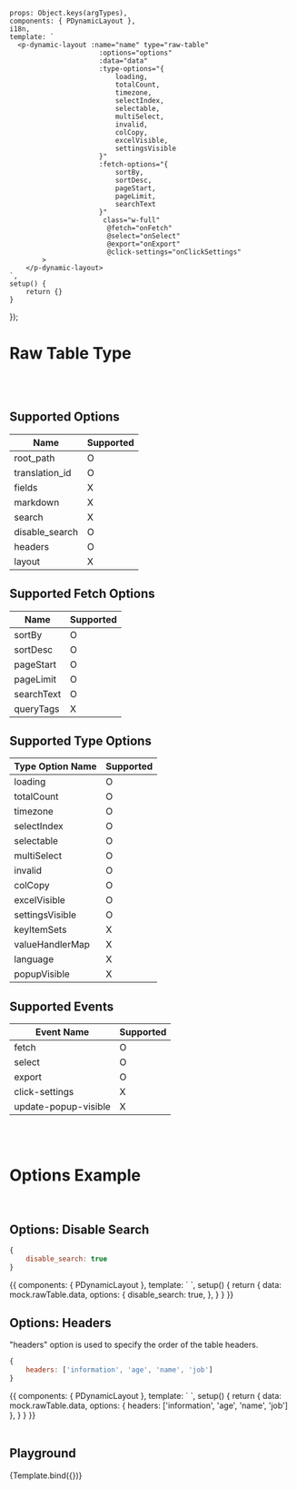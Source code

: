 
<Meta title='Data Display/Dynamic/Dynamic Layout/- [Table] Raw Table'
      argTypes={getDynamicLayoutRawTableArgTypes()}/>


    props: Object.keys(argTypes),
    components: { PDynamicLayout },
    i18n,
    template: `
      <p-dynamic-layout :name="name" type="raw-table"
                          :options="options"
                          :data="data"
                          :type-options="{
                              loading,
                              totalCount,
                              timezone,
                              selectIndex,
                              selectable,
                              multiSelect,
                              invalid,
                              colCopy,
                              excelVisible,
                              settingsVisible
                          }"
                          :fetch-options="{
                              sortBy,
                              sortDesc,
                              pageStart,
                              pageLimit,
                              searchText
                          }"
                           class="w-full"
                            @fetch="onFetch"
                            @select="onSelect"
                            @export="onExport"
                            @click-settings="onClickSettings"
            >
        </p-dynamic-layout>
    `,
    setup() {
        return {}
    }
});


# Raw Table Type
<br/>
<br/>

## Supported Options

| Name | Supported |
| ---- | ----------- |
| root_path | O |
| translation_id | O |
| fields | X |
| markdown | X |
| search | X |
| disable_search | O |
| headers | O |
| layout | X |


## Supported Fetch Options

| Name | Supported |
| ---- | ---- |
| sortBy | O |
| sortDesc | O |
| pageStart | O |
| pageLimit | O |
| searchText | O |
| queryTags | X |


## Supported Type Options

| Type Option Name | Supported |
| ---- | ---- |
| loading | O |
| totalCount | O |
| timezone | O |
| selectIndex | O |
| selectable | O |
| multiSelect | O |
| invalid | O |
| colCopy | O |
| excelVisible | O |
| settingsVisible | O |
| keyItemSets | X |
| valueHandlerMap | X |
| language | X |
| popupVisible | X |


## Supported Events
| Event Name | Supported |
| ---------- | ----------- |
| fetch | O |
| select | O |
| export | O |
| click-settings | X |
| update-popup-visible | X |

<br/>
<br/>

# Options Example

<br/>

## Options: Disable Search

```js
{
    disable_search: true
}
```

<Canvas>
    <Story name="Disable Search">
        {{
            components: { PDynamicLayout },
            template: `
                <p-dynamic-layout
                      name="Disable Search Raw Table"
                      type="raw-table"
                      :options="options"
                      :data="data"
                       class="w-full"
                ></p-dynamic-layout>
            `,
            setup() {
                return {
                    data: mock.rawTable.data,
                    options: {
                        disable_search: true,
                    },
                }
            }
        }}
    </Story>
</Canvas>

## Options: Headers
"headers" option is used to specify the order of the table headers.
```js
{
    headers: ['information', 'age', 'name', 'job']
}
```
<Canvas>
    <Story name="Headers">
        {{
            components: { PDynamicLayout },
            template: `
                <p-dynamic-layout
                      name="Disable Search Raw Table"
                      type="raw-table"
                      :options="options"
                      :data="data"
                       class="w-full"
                ></p-dynamic-layout>
            `,
            setup() {
                return {
                    data: mock.rawTable.data,
                    options: {
                        headers: ['information', 'age', 'name', 'job']
                    },
                }
            }
        }}
    </Story>
</Canvas>


<br/>
<br/>

## Playground

<Canvas>
    <Story name="Playground">
        {Template.bind({})}
    </Story>
</Canvas>

<ArgsTable story="Playground"/>

<br/>
<br/>
